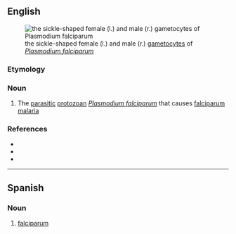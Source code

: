 ==English==
[[File:Gametocytes plasmodium 5952 lores.jpg|thumb|the sickle-shaped female (l.) and male (r.) [[gametocyte]]s of ''[[Plasmodium falciparum]]'']]
===Etymology===
{{rfe|en}}

===Noun===
{{en-noun|-}}

# {{lb|en|cytology}} The [[parasitic]] [[protozoan]] ''[[Plasmodium falciparum]]'' that causes [[falciparum malaria]]

===References===
* {{pedia|Plasmodium falciparum|i=1}}
* {{specieslite|Plasmodium falciparum|i=1}}
* {{comcatlite|Plasmodium falciparum|i=1}}

----

==Spanish==

===Noun===
{{es-noun|m}}

# [[#English|falciparum]]